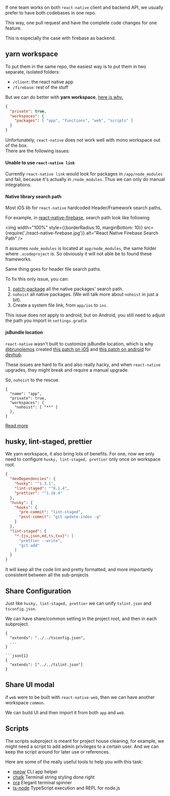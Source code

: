 If one team works on both `react-native` client and backend API, 
we usually prefer to have both codebases in one repo. 

This way, one pull request and have the complete code changes for one feature.

This is especially the case with firebase as backend.

## yarn workspace

To put them in the same repo, the easiest way is to put them in two separate, isolated folders:

- `/client`: the react native app 
- `/firebase`: rest of the stuff

But we can do better with **yarn workspace**, [here is why.](https://yarnpkg.com/en/docs/workspaces#toc-why-would-you-want-to-do-this)

```json
{
  "private": true,
  "workspaces": {
    "packages": [ "app", "functions", "web", "scripts" ]
  }
}  
```

Unfortunately, `react-native` does not work well with mono workspace out of the box.    
There are the following issues:

####  Unable to use `react-native link`

Currently `react-native link` would look for packages in `/app/node_modules` and fail,
because it's actually in `/node_modules`.
Thus we can only do manual integrations.

#### Native library search path

Most iOS lib for `react-native` hardcoded Header/Framework search paths,

For example, in [react-native-firebase](https://github.com/invertase/react-native-firebase), search path look like following

<img width="100%" style={{borderRadius:10, marginBottom: 10}} src={require('./react-native-firebase.jpg')} alt="React Native Firebase Search Path" />

It assumes `node_modules` is located at `app/node_modules`, the same folder where `.xcodeproject` is. So obviously it will not able be to found these frameworks.

Same thing goes for header file search paths.

To fix this only issue, you can:

1. [patch-package](https://github.com/ds300/patch-package) all the native packages' search path.
1. `nohoist` all native packages. (We will talk more about `nohoist` in just a bit).
1. Create a system file link, from `app/ios` to `ios`.

This issue does not apply to android, but on Android, you still need to adjust the path you import in `settings.gradle` 

#### jsBundle location

`react-native` wasn't built to customize jsBundle location, which is why [@brunolemos](https://twitter.com/brunolemos) created [this patch on iOS](https://github.com/devhubapp/devhub/blob/cf8f287d160ae863b5b0415aea6d9be5ee5e6dc9/patches/react-native%2B0.57.4.patch) and [this patch on android](https://github.com/devhubapp/devhub/commit/c51ec020ce6858010513c294148d9fd5d8b0373e) for [devhub](https://devhubapp.com).


These issues are hard to fix and also really hacky, and when `react-native` upgrades, they might break and require a manual upgrade.

So, `nohoist` to the rescue. 

```json{5}
{
  "name": "app",
  "private": true,
  "workspaces": {
    "nohoist": [ "**" ]
  },
}
```

[Read more](https://yarnpkg.com/blog/2018/02/15/nohoist/)

## husky, lint-staged, prettier

We yarn workspace, it also bring lots of benefits. 
For one, now we only need to configure `husky, lint-staged, prettier` only once on workspace root.

```json
{
  "devDependencies": {
    "husky": "^1.3.1",
    "lint-staged": "^8.1.4",
    "prettier": "^1.16.4"
  },
  "husky": {
    "hooks": {
      "pre-commit": "lint-staged",
      "post-commit": "git update-index -g"
    }
  },
  "lint-staged": {
    "*.{js,json,md,ts,tsx}": [
      "prettier --write",
      "git add"
    ]
  }
}
```

It will keep all the code lint and pretty formatted, and more importantly consistent between all the sub-projects

## Share Configuration

Just like `husky, lint-staged, prettier` we can unify `tslint.json` and `tsconfig.json`.

We can have share/common setting in the project root, and then in each subproject.

```json{1}
{
  "extends": "../../tsconfig.json",
  ...
}

```json{1}
{
  "extends": ["../../tslint.json"]
}
```

## Share UI modal

if `web` were to be built with `react-native-web`, then we can have another workspace `common`.

We can build UI and then import it from both `app` and `web`.

## Scripts

The scripts subproject is meant for project house cleaning,
for example, we might need a script to add admin privileges to a certain user.
And we can keep the script around for later use or references.

Here are some of the really useful tools to help you with this task:

- [meow](https://github.com/sindresorhus/meow) CLI app helper
- [chalk](https://github.com/chalk/chalk) Terminal string styling done right
- [ora](https://github.com/sindresorhus/ora) Elegant terminal spinner
- [ts-node](https://github.com/TypeStrong/ts-node) TypeScript execution and REPL for node.js